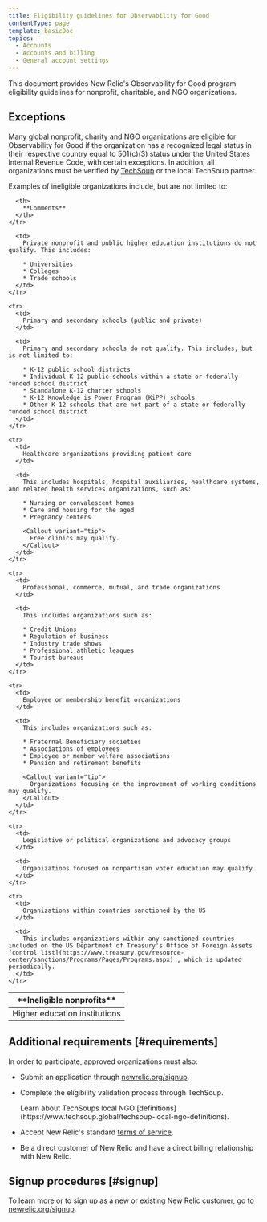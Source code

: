 ```yaml
---
title: Eligibility guidelines for Observability for Good
contentType: page
template: basicDoc
topics:
  - Accounts
  - Accounts and billing
  - General account settings
---
```


This document provides New Relic's Observability for Good program eligibility guidelines for nonprofit, charitable, and NGO organizations.

## Exceptions

Many global nonprofit, charity and NGO organizations are eligible for Observability for Good if the organization has a recognized legal status in their respective country equal to 501(c)(3) status under the United States Internal Revenue Code, with certain exceptions. In addition, all organizations must be verified by [TechSoup](https://www.techsoup.global/techsoup-local-ngo-definitions) or the local TechSoup partner.

Examples of ineligible organizations include, but are not limited to:

<Table>
  <thead>
    <tr>
      <th style={{ width: "200px" }}>
        **Ineligible nonprofits**
      </th>

      <th>
        **Comments**
      </th>
    </tr>
  </thead>

  <tbody>
    <tr>
      <td>
        Higher education institutions
      </td>

      <td>
        Private nonprofit and public higher education institutions do not qualify. This includes:

        * Universities
        * Colleges
        * Trade schools
      </td>
    </tr>

    <tr>
      <td>
        Primary and secondary schools (public and private)
      </td>

      <td>
        Primary and secondary schools do not qualify. This includes, but is not limited to:

        * K-12 public school districts
        * Individual K-12 public schools within a state or federally funded school district
        * Standalone K-12 charter schools
        * K-12 Knowledge is Power Program (KiPP) schools
        * Other K-12 schools that are not part of a state or federally funded school district
      </td>
    </tr>

    <tr>
      <td>
        Healthcare organizations providing patient care
      </td>

      <td>
        This includes hospitals, hospital auxiliaries, healthcare systems, and related health services organizations, such as:

        * Nursing or convalescent homes
        * Care and housing for the aged
        * Pregnancy centers

        <Callout variant="tip">
          Free clinics may qualify.
        </Callout>
      </td>
    </tr>

    <tr>
      <td>
        Professional, commerce, mutual, and trade organizations
      </td>

      <td>
        This includes organizations such as:

        * Credit Unions
        * Regulation of business
        * Industry trade shows
        * Professional athletic leagues
        * Tourist bureaus
      </td>
    </tr>

    <tr>
      <td>
        Employee or membership benefit organizations
      </td>

      <td>
        This includes organizations such as:

        * Fraternal Beneficiary societies
        * Associations of employees
        * Employee or member welfare associations
        * Pension and retirement benefits

        <Callout variant="tip">
          Organizations focusing on the improvement of working conditions may qualify.
        </Callout>
      </td>
    </tr>

    <tr>
      <td>
        Legislative or political organizations and advocacy groups
      </td>

      <td>
        Organizations focused on nonpartisan voter education may qualify.
      </td>
    </tr>

    <tr>
      <td>
        Organizations within countries sanctioned by the US
      </td>

      <td>
        This includes organizations within any sanctioned countries included on the US Department of Treasury's Office of Foreign Assets [control list](https://www.treasury.gov/resource-center/sanctions/Programs/Pages/Programs.aspx) , which is updated periodically.
      </td>
    </tr>
  </tbody>
</Table>

## Additional requirements [#requirements]

In order to participate, approved organizations must also:

* Submit an application through [newrelic.org/signup](https://www.newrelic.org/signup).
* Complete the eligibility validation process through TechSoup.

  <Callout variant="tip">
    Learn about TechSoups local NGO [definitions](https://www.techsoup.global/techsoup-local-ngo-definitions).
  </Callout>
* Accept New Relic's standard [terms of service](https://newrelic.com/terms).
* Be a direct customer of New Relic and have a direct billing relationship with New Relic.

## Signup procedures [#signup]

To learn more or to sign up as a new or existing New Relic customer, go to [newrelic.org/signup](https://www.newrelic.org/signup).
